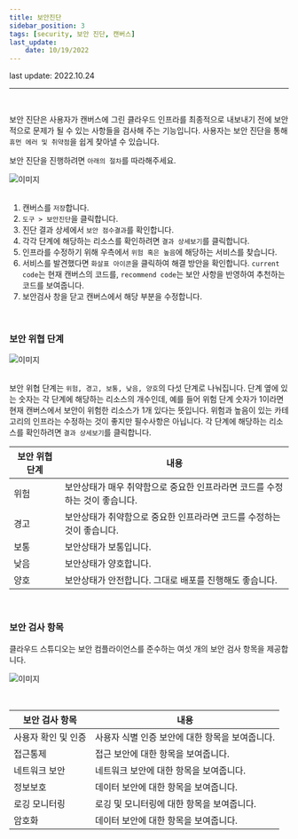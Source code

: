 ```yaml
---
title: 보안진단
sidebar_position: 3
tags: [security, 보안 진단, 캔버스]
last_update:
    date: 10/19/2022
---
```



<span className="theme-doc-version-badge badge badge--secondary">
    last update: 2022.10.24
</span>

<hr />
<br />

보안 진단은 사용자가 캔버스에 그린 클라우드 인프라를 최종적으로 내보내기 전에 보안적으로 문제가 될 수 있는 사항들을 검사해 주는 기능입니다.
사용자는 보안 진단을 통해 `휴먼 에러 및 취약점`을 쉽게 찾아낼 수 있습니다.

보안 진단을 진행하려면 `아래의 절차`를 따라해주세요.

<div className={styles.imgWrap}>
    <img src={security01} alt="이미지" />
</div>

<br />

1. 캔버스를 `저장`합니다.
2. `도구 > 보안진단`을 클릭합니다.
3. 진단 결과 상세에서 `보안 점수결과`를 확인합니다.
4. 각각 단계에 해당하는 리소스를 확인하려면 `결과 상세보기`를 클릭합니다.
5. 인프라를 수정하기 위해 우측에서 `위험 혹은 높음`에 해당하는 서비스를 찾습니다.
6. 서비스를 발견했다면 `화살표 아이콘`을 클릭하여 해결 방안을 확인합니다. `current code`는 현재 캔버스의 코드를, `recommend code`는 보안 사항을 반영하여 추천하는 코드를 보여줍니다.
7. 보안검사 창을 닫고 캔버스에서 해당 부분을 수정합니다.

<br />

### 보안 위협 단계

<div className={styles.imgWrap}>
    <img src={security02} alt="이미지" />
</div>

<br />

보안 위협 단계는 `위험, 경고, 보통, 낮음, 양호`의 다섯 단계로 나눠집니다. 단계 옆에 있는 숫자는 각 단계에 해당하는 리소스의 개수인데, 예를 들어 위험 단계 숫자가 1이라면 현재 캔버스에서 보안이 위험한 리소스가 1개 있다는 뜻입니다.
위험과 높음이 있는 카테고리의 인프라는 수정하는 것이 좋지만 필수사항은 아닙니다.
각 단계에 해당하는 리소스를 확인하려면 `결과 상세보기`를 클릭합니다.

| 보안 위협 단계 | 내용                                                                        |
| -------------- | --------------------------------------------------------------------------- |
| 위험           | 보안상태가 매우 취약함으로 중요한 인프라라면 코드를 수정하는 것이 좋습니다. |
| 경고           | 보안상태가 취약함으로 중요한 인프라라면 코드를 수정하는 것이 좋습니다.      |
| 보통           | 보안상태가 보통입니다.                                                      |
| 낮음           | 보안상태가 양호합니다.                                                      |
| 양호           | 보안상태가 안전합니다. 그대로 배포를 진행해도 좋습니다.                     |

<br />

### 보안 검사 항목

클라우드 스튜디오는 보안 컴플라이언스를 준수하는 여섯 개의 보안 검사 항목을 제공합니다.

<div className={styles.imgWrap}>
    <img src={security03} alt="이미지" />
</div>

<p>&nbsp;</p>

| 보안 검사 항목      | 내용                                            |
| ------------------- | ----------------------------------------------- |
| 사용자 확인 및 인증 | 사용자 식별 인증 보안에 대한 항목을 보여줍니다. |
| 접근통제            | 접근 보안에 대한 항목을 보여줍니다.             |
| 네트워크 보안       | 네트워크 보안에 대한 항목을 보여줍니다.         |
| 정보보호            | 데이터 보안에 대한 항목을 보여줍니다.           |
| 로깅 모니터링       | 로깅 및 모니터링에 대한 항목을 보여줍니다.      |
| 암호화              | 데이터 보안에 대한 항목을 보여줍니다.           |
